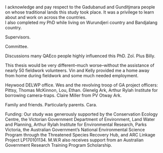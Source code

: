 I acknowledge and pay respect to the Gadubanud and Gunditjmara people on whose traditional lands this study took place. It was a privilege to learn about and work on across the countries.  
I also completed my PhD while living on Wurundjeri country and Bandjalang country. 

Supervisors. 

Committee. 

Discussions many QAEco people highly influenced this PhD. Zoï. Plus Billy. 

This thesis would be very different--much worse--without the assistance of nearly 50 fieldwork volunteers. 
Vin and Kelly provided me a home away from home during fieldwork and some much needed employment. 

Heywood DELWP office. Wes and the revolving troop of GA project officers: Pittsy, Thomas McKinnon, Lou, Ethan. 
Glenelg Ark, Arthur Rylah Institute for borrowing camera-traps. 
Claire Miller from PV Otway Ark. 

Family and friends. Particularly parents. Cara. 

Funding:
Our study was generously supported by the Conservation Ecology Centre, the Victorian Government Department of Environment, Land Water and Planning, Arthur Rylah Institute for Environmental Research, Parks Victoria, the Australian Government’s National Environmental Science Program through the Threatened Species Recovery Hub, and ARC Linkage Project LP170101134. M.W.R also receives support from an Australian Government Research Training Program Scholarship.
